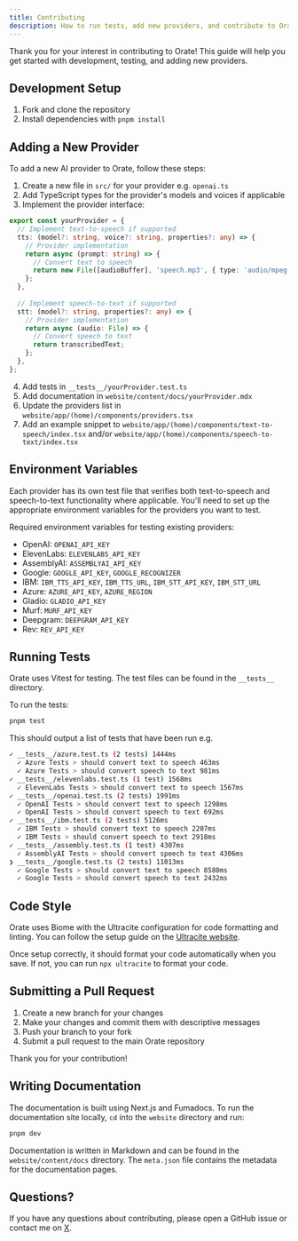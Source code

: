 ```yaml
---
title: Contributing
description: How to run tests, add new providers, and contribute to Orate.
---
```


Thank you for your interest in contributing to Orate! This guide will help you get started with development, testing, and adding new providers.

## Development Setup

1. Fork and clone the repository
2. Install dependencies with `pnpm install`

## Adding a New Provider

To add a new AI provider to Orate, follow these steps:

1. Create a new file in `src/` for your provider e.g. `openai.ts` 
2. Add TypeScript types for the provider's models and voices if applicable
3. Implement the provider interface:

```ts
export const yourProvider = {
  // Implement text-to-speech if supported
  tts: (model?: string, voice?: string, properties?: any) => {
    // Provider implementation
    return async (prompt: string) => {
      // Convert text to speech
      return new File([audioBuffer], 'speech.mp3', { type: 'audio/mpeg' });
    };
  },
  
  // Implement speech-to-text if supported
  stt: (model?: string, properties?: any) => {
    // Provider implementation
    return async (audio: File) => {
      // Convert speech to text
      return transcribedText;
    };
  },
};
```

4. Add tests in `__tests__/yourProvider.test.ts`
5. Add documentation in `website/content/docs/yourProvider.mdx`
6. Update the providers list in `website/app/(home)/components/providers.tsx`
7. Add an example snippet to `website/app/(home)/components/text-to-speech/index.tsx` and/or `website/app/(home)/components/speech-to-text/index.tsx`

## Environment Variables

Each provider has its own test file that verifies both text-to-speech and speech-to-text functionality where applicable. You'll need to set up the appropriate environment variables for the providers you want to test.

Required environment variables for testing existing providers:

- OpenAI: `OPENAI_API_KEY`
- ElevenLabs: `ELEVENLABS_API_KEY`
- AssemblyAI: `ASSEMBLYAI_API_KEY`
- Google: `GOOGLE_API_KEY`, `GOOGLE_RECOGNIZER`
- IBM: `IBM_TTS_API_KEY`, `IBM_TTS_URL`, `IBM_STT_API_KEY`, `IBM_STT_URL`
- Azure: `AZURE_API_KEY`, `AZURE_REGION`
- Gladio: `GLADIO_API_KEY`
- Murf: `MURF_API_KEY`
- Deepgram: `DEEPGRAM_API_KEY`
- Rev: `REV_API_KEY`

## Running Tests

Orate uses Vitest for testing. The test files can be found in the `__tests__` directory.

To run the tests:

```bash
pnpm test
```

This should output a list of tests that have been run e.g.

```sh
✓ __tests__/azure.test.ts (2 tests) 1444ms
  ✓ Azure Tests > should convert text to speech 463ms
  ✓ Azure Tests > should convert speech to text 981ms
✓ __tests__/elevenlabs.test.ts (1 test) 1568ms
  ✓ ElevenLabs Tests > should convert text to speech 1567ms
✓ __tests__/openai.test.ts (2 tests) 1991ms
  ✓ OpenAI Tests > should convert text to speech 1298ms
  ✓ OpenAI Tests > should convert speech to text 692ms
✓ __tests__/ibm.test.ts (2 tests) 5126ms
  ✓ IBM Tests > should convert text to speech 2207ms
  ✓ IBM Tests > should convert speech to text 2918ms
✓ __tests__/assembly.test.ts (1 test) 4307ms
  ✓ AssemblyAI Tests > should convert speech to text 4306ms
❯ __tests__/google.test.ts (2 tests) 11013ms
  ✓ Google Tests > should convert text to speech 8580ms
  ✓ Google Tests > should convert speech to text 2432ms
```

## Code Style

Orate uses Biome with the Ultracite configuration for code formatting and linting. You can follow the setup guide on the [Ultracite website](https://www.ultracite.dev/).

Once setup correctly, it should format your code automatically when you save. If not, you can run `npx ultracite` to format your code.

## Submitting a Pull Request

1. Create a new branch for your changes
2. Make your changes and commit them with descriptive messages
3. Push your branch to your fork
4. Submit a pull request to the main Orate repository

Thank you for your contribution!

## Writing Documentation

The documentation is built using Next.js and Fumadocs. To run the documentation site locally, `cd` into the `website` directory and run:

```bash
pnpm dev
```

Documentation is written in Markdown and can be found in the `website/content/docs` directory. The `meta.json` file contains the metadata for the documentation pages.

## Questions?

If you have any questions about contributing, please open a GitHub issue or contact me on [X](https://x.com/haydenbleasel).